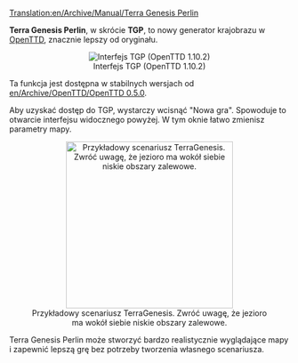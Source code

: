 [[Translation:en/Archive/Manual/Terra Genesis Perlin]]


'''Terra Genesis Perlin''', w skrócie '''TGP''', to nowy generator krajobrazu w [[pl/Manual/Main Page|OpenTTD]], znacznie lepszy od oryginału.
<center>[[File:pl/Archive/Manual/Terra.png|frame|center|Interfejs TGP (OpenTTD 1.10.2)]]</center>

Ta funkcja jest dostępna w stabilnych wersjach od [[en/Archive/OpenTTD/OpenTTD 0.5.0]].

Aby uzyskać dostęp do TGP, wystarczy wcisnąć "Nowa gra". Spowoduje to otwarcie interfejsu widocznego powyżej. W tym oknie łatwo zmienisz parametry mapy.

<center>[[File:en/Archive/Manual/TGP Example.png|thumb|300px|center|Przykładowy scenariusz TerraGenesis. Zwróć uwagę, że jezioro ma wokół siebie niskie obszary zalewowe.]]</center>

Terra Genesis Perlin może stworzyć bardzo realistycznie wyglądające mapy i zapewnić lepszą grę bez potrzeby tworzenia własnego scenariusza.